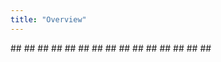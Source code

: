 ```yaml
---
title: "Overview"
---
```


<CardGroup>
  <Card title="🗃️LangChain2 items" href="/docs/integrations/langchain/" />
</CardGroup>

<CardGroup>
  <Card title="🗃️LlamaIndex2 items" href="/docs/integrations/llamaindex/">
    ##
  </Card>
</CardGroup>

<CardGroup>
  <Card title="📄️Semantic KernelTranscribe audio in Semantic Kernel for C# .NET using the built-in integration with AssemblyAI." href="/docs/integrations/semantic-kernel">
    ##
  </Card>
</CardGroup>

<CardGroup>
  <Card title="📄️ActivepiecesAdd Speech AI to your Activepieces flows with the AssemblyAI piece." href="/docs/integrations/activepieces">
    ##
  </Card>
</CardGroup>

<CardGroup>
  <Card title="📄️MakeUse our Make (formerly Integromat) app to use AssemblyAI's speech AI in your Make scenarios." href="/docs/integrations/make">
    ##
  </Card>
</CardGroup>

<CardGroup>
  <Card title="📄️PostmanUse the AssemblyAI API Postman collection to experiment with our API." href="/docs/integrations/postman">
    ##
  </Card>
</CardGroup>

<CardGroup>
  <Card title="📄️Power AutomateUse our Power Automate & Azure Logic Apps connector to use AssemblyAI's speech AI in your flows." href="/docs/integrations/power-automate">
    ##
  </Card>
</CardGroup>

<CardGroup>
  <Card title="📄️ZapierTranscribe audio in Zapier using the AssemblyAI app." href="/docs/integrations/zapier">
    ##
  </Card>
</CardGroup>

<CardGroup>
  <Card title="📄️RivetTranscribe audio in Rivet using the AssemblyAI app." href="/docs/integrations/rivet">
    ##
  </Card>
</CardGroup>

<CardGroup>
  <Card title="📄️HaystackTranscribe, summarize and diarize audio in a Haystack pipeline with Python using the integration with AssemblyAI." href="/docs/integrations/haystack">
    ##
  </Card>
</CardGroup>

<CardGroup>
  <Card title="📄️TwilioTranscribe Twilio Voice data using AssemblyAI." href="/docs/integrations/twilio">
    ##
  </Card>
</CardGroup>

<CardGroup>
  <Card title="📄️Develop no-code apps using AssemblyAIBuild speech AI apps using our low-code/no-code integrations." href="/docs/integrations/no-code">
    ##
  </Card>
</CardGroup>

<CardGroup>
  <Card title="🔗AWS" href="https://aws.amazon.com/marketplace/pp/prodview-j45hta6jdej7c">
    ##
  </Card>
</CardGroup>

<CardGroup>
  <Card title="🔗Cloudflare" href="https://www.assemblyai.com/blog/transcribe-audio-cloudflare-workers-assemblyai-nodejs-typescript/">
    ##
  </Card>
</CardGroup>

<CardGroup>
  <Card title="🔗RecallRecall.ai provides a single API to access real-time meeting data from platforms like Zoom, Google Meet, Microsoft Teams and more." href="https://www.recall.ai/partners/assemblyai">
    ##
  </Card>
</CardGroup>

<CardGroup>
  <Card title="🗃️Community4 items" href="/docs/integrations/community">
    ##
  </Card>
</CardGroup>
